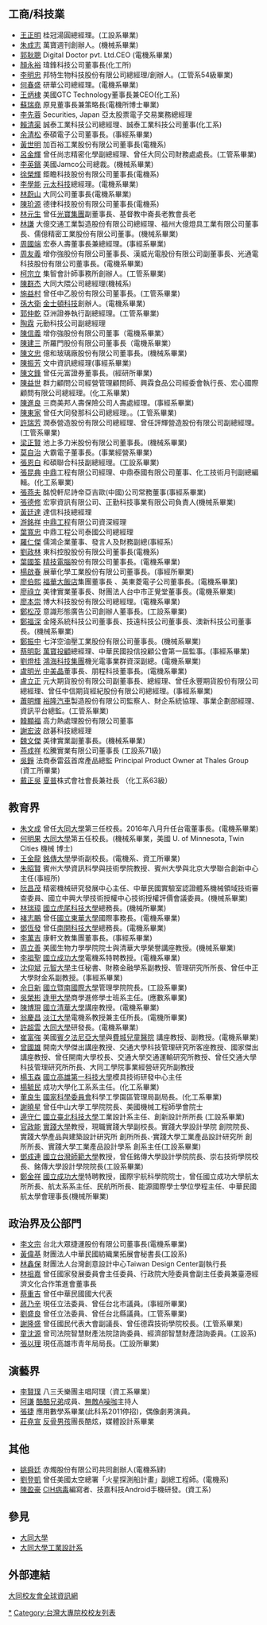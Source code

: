 {{dynamic list}}
== 工商/科技業 ==
*[[王正明|王正明]] 桂冠湯圓總經理。(工設系畢業)
*[[朱成志|朱成志]] 萬寶週刊創辦人。(機械系畢業)
*[[郭耿聰|郭耿聰]] Digital Doctor pvt. Ltd.CEO (電機系畢業)
*[[顏永裕|顏永裕]] 瑋鋒科技公司董事長(化工所)
*[[李明忠|李明忠]] 邦特生物科技股份有限公司總經理/創辦人。(工管系54級畢業)
*[[何春盛|何春盛]] 研華公司總經理。(電機系畢業)
*[[王炳棣|王炳棣]] 美國GTC Technology董事長兼CEO(化工系)
*[[蘇瑞堯|蘇瑞堯]] 原見董事長兼策略長(電機所博士畢業)
*[[李先蓉|李先蓉]] Securities, Japan 亞太股票電子交易業務總經理
*[[賴清渠|賴清渠]] 誠泰工業科技公司總經理、誠泰工業科技公司董事(化工系)
*[[余清松|余清松]] 泰碩電子公司董事長。(事經系畢業)
*[[黃世明|黃世明]] 加百裕工業股份有限公司董事長(電機系)
*[[呂金輝|呂金輝]] 曾任尚志精密化學副總經理、曾任大同公司財務處處長。(工管系畢業)
*[[李英鑌|李英鑌]] 美國Jamco公司總裁。(機械系畢業)
*[[徐榮輝|徐榮輝]] 鉅瞻科技股份有限公司董事長(電機系)
*[[李學能|李學能]] [[元太科技|元太科技]]總經理。(電機系畢業)
*[[林蔚山|林蔚山]] 大同公司董事長(電機系畢業)
*[[陳玠源|陳玠源]] 德律科技股份有限公司董事長(電機系)
*[[林元生|林元生]] 曾任[[光寶科技|光寶集團]]副董事長、基督教中崙長老教會長老
*[[林謙|林謙]] 大億交通工業製造股份有限公司總經理、福州大億燈具工業有限公司董事長、儒億精密工業股份有限公司董事。(機械系畢業)
*[[周國端|周國端]] 宏泰人壽董事長兼總經理。(事經系畢業)
*[[周友義|周友義]] 增你強股份有限公司董事長、漢威光電股份有限公司副董事長、光通電科技股份有限公司董事長。(電機系畢業)
*[[柯宗立|柯宗立]] 集智會計師事務所創辦人。(工管系畢業)
*[[陳群杰|陳群杰]] 大同大隈公司總經理(機械系)
*[[施益村|施益村]] 曾任中乙股份有限公司董事長。(工管系畢業)
*[[孫大衛|孫大衛]] [[金士頓科技|金士頓科技]]創辦人。(電機系畢業)
*[[郭仲乾|郭仲乾]] 亞洲證券執行副總經理。(工管系畢業)
*[[陶霖|陶霖]] 元勤科技公司副總經理
*[[陳信義|陳信義]] 增你強股份有限公司董事（電機系畢業）
*[[陳建三|陳建三]] 所羅門股份有限公司董事長（電機系畢業）
*[[陳文忠|陳文忠]] 億和玻璃廠股份有限公司董事長。(機械系畢業)
*[[陳振芳|陳振芳]] 文中資訊總經理(事經系畢業)
*[[陳文鋒|陳文鋒]] 曾任元富證券董事長。(經研所畢業)
*[[陳益世|陳益世]] 群力顧問公司經營管理顧問師、興霖食品公司經委會執行長、宏心國際顧問有限公司總經理。(化工系畢業)
*[[陳進良|陳進良]] 三商美邦人壽保險公司人壽處經理。(事經系畢業)
*[[陳東家|陳東家]] 曾任大同發那科公司總經理。。(工管系畢業)
*[[許瑞芳|許瑞芳]] 潤泰營造股份有限公司總經理、曾任評輝營造股份有限公司副總經理。(工管系畢業)
*[[梁正賢|梁正賢]] 池上多力米股份有限公司董事長。(機械系畢業)
*[[莫自治|莫自治]] 大霸電子董事長。(事業經營系畢業)
*[[張恩白|張恩白]] 和碩聯合科技副總經理。(工設系畢業)
*[[張昆典|張昆典]] [[中鼎|中鼎]]工程有限公司經理、中鼎泰國有限公司董事、化工技術月刊副總編輯。(化工系畢業)
*[[張燕夫|張燕夫]] 酩悅軒尼詩帝亞吉歐(中國)公司常務董事(事經系畢業)
*[[張德修|張德修]] 宏寧資訊有限公司、正勤科技事業有限公司負責人(機械系畢業)
*[[黃廷達|黃廷達]] 達信科技總經理
*[[游銘祥|游銘祥]] [[中鼎工程|中鼎工程]]有限公司資深經理
*[[葉寬忠|葉寬忠]] 中鼎工程公司泰國公司總經理
*[[羅仁傑|羅仁傑]] 儒鴻企業董事、發言人及財務副總(事經系)
*[[劉政林|劉政林]] 東科控股股份有限公司董事長(電機系)
*[[葉國筌|葉國筌]] [[精技電腦|精技電腦]]股份有限公司董事長。(電機系畢業)
*[[楊啟春|楊啟春]] 展華化學工業股份有限公司董事長。(事經所畢業)
*[[廖伯熙|廖伯熙]] [[福華大飯店|福華大飯店]]集團董事長 、美東菱電子公司董事長。(電機系畢業)
*[[廖祿立|廖祿立]] 美律實業董事長、財團法人台中市正覺堂董事長。(電機系畢業)
*[[廖本崇|廖本崇]] 博大科技股份有限公司總經理。(電機系畢業)
*[[鄭松茂|鄭松茂]] 意識形態廣告公司創辦人董事長。(工設系畢業)
*[[鄭福深|鄭福深]] 金隆系統科技公司董事長、技遠科技公司董事長、澳新科技公司董事長。(機械系畢業)
*[[鄭振中|鄭振中]] 七洋空油壓工業股份有限公司董事長。(機械系畢業)
*[[蔡明彰|蔡明彰]] [[萬寶投顧|萬寶投顧]]總經理、中華民國投信投顧公會第一屆監事。(事經系畢業)
*[[劉燈桂|劉燈桂]] [[鴻海科技集團|鴻海科技集團]]機光電事業群資深副總。(電機系畢業)
*[[盧明光|盧明光]] [[中美晶|中美晶]]董事長、朋程科技董事長。(電機系畢業)
*[[盧立正|盧立正]] 元大期貨股份有限公司副董事長、總經理、曾任永豐期貨股份有限公司總經理、曾任中信期貨經紀股份有限公司總經理。(事經系畢業)
*[[蕭明輝|蕭明輝]] [[裕隆汽車|裕隆汽車]]製造股份有限公司監察人、財企系統協理、事業企劃部經理、資訊平台總監。(工管系畢業)
*[[韓顯福|韓顯福]] 高力熱處理股份有限公司董事
*[[謝宏波|謝宏波]] 啟碁科技總經理
*[[魏文傑|魏文傑]] 美律實業副董事長。(機械系畢業)
*[[燕成祥|燕成祥]] 松騰實業有限公司董事長 (工設系71級)
*[[吳錚|吳錚]] 法商泰雷茲首席產品總監 Principal Product Owner at Thales Group (資工所畢業)
*[[戴正吳|戴正吳]] [[夏普|夏普]]株式會社會長兼社長 （化工系63級）

== 教育界 ==
*[[朱文成|朱文成]] 曾任[[大同大學_(台灣)|大同大學]]第三任校長。2016年八月升任台電董事長。(電機系畢業)
*[[何明果|何明果]] [[大同大學_(台灣)|大同大學]]第五任校長。(機械系畢業，美國 U. of Minnesota, Twin Cities 機械 博士)
*[[王金龍|王金龍]] [[銘傳大學|銘傳大學]]學術副校長。(電機系、資工所畢業)
*[[朱昭賢|朱昭賢]] 賓州大學資訊科學與技術學院教授、賓州大學與北京大學聯合創新中心主任(事經所)
*[[阮昌茂|阮昌茂]] 精密機械研究發展中心主任、中華民國實驗室認證體系機械領域技術審查委員、國立中興大學技術授權中心技術授權評價會議委員。(機械系畢業)
*[[林瑞璋|林瑞璋]] [[國立虎尾科技大學|國立虎尾科技大學]]總務長。(機械所畢業)
*[[褚志鵬|褚志鵬]] 曾任[[國立東華大學|國立東華大學]]國際事務長。(電機系畢業)
*[[鄧恆發|鄧恆發]] 曾任[[南開科技大學|南開科技大學]]總務長。(電機系畢業)
*[[李萬吉|李萬吉]] 康軒文教集團董事長。(事經系畢業)
*[[周立善|周立善]] 美國生物力學學院院士與清華大學榮譽講座教授。(機械系畢業)
*[[李祖聖|李祖聖]] [[國立成功大學|國立成功大學]]電機系特聘教授。(電機系畢業)
*[[沈仰斌|沈仰斌]] [[元智大學|元智大學]]主任秘書、財務金融學系副教授、管理研究所所長、曾任中正大學財金系副教授。(事經系畢業)
*[[佘日新|佘日新]] [[國立暨南國際大學|國立暨南國際大學]]管理學院院長。(工設系畢業)
*[[吳榮彬|吳榮彬]] [[逢甲大學|逢甲大學]]商學進修學士班系主任。(應數系畢業)
*[[陳博現|陳博現]] [[國立清華大學|國立清華大學]]講座教授。(電機系畢業)
*[[翁慶昌|翁慶昌]] [[淡江大學|淡江大學]]電機系教授兼主任所長。(電機所畢業)
*[[許超雲|許超雲]] [[大同大學_(台灣)|大同大學]]研發長。(電機系畢業)
*[[崔富強|崔富強]] 美國[[賓夕法尼亞大學|賓夕法尼亞大學]]與[[費城兒童醫院|費城兒童醫院]] 講座教授、副教授。(電機系畢業)
*[[曾國雄|曾國雄]] 開南大學傑出講座教授、交通大學科技管理研究所客座教授、國家傑出講座教授、曾任開南大學校長、交通大學交通運輸研究所教授、曾任交通大學科技管理研究所所長、大同工學院事業經營研究所副教授
*[[楊玉森|楊玉森]] [[國立高雄第一科技大學|國立高雄第一科技大學]]模具技術研發中心主任
*[[楊毓民|楊毓民]] 成功大學化工系系主任。(化工系畢業)
*[[董良生|董良生]] [[國家科學委員會|國家科學委員會]]科學工學園區管理局副局長。(化工系畢業)
*[[謝曉星|謝曉星]] 曾任中山大學工學院院長、美國機械工程師學會院士
*[[邊守仁|邊守仁]] [[國立臺北科技大學|國立臺北科技大學]]工業設計系主任、創新設計所所長 (工設系畢業)
*[[官政能|官政能]] [[實踐大學|實踐大學]]教授，現職實踐大學副校長。實踐大學設計學院 創院院長、實踐大學產品與建築設計研究所 創所所長、‧實踐大學工業產品設計研究所 創所所長、實踐大學工業產品設計學系 創系主任(工設系畢業)
*[[鄧成連|鄧成連]] [[國立台灣師範大學|國立台灣師範大學]]教授，曾任銘傳大學設計學院院長、崇右技術學院校長、銘傳大學設計學院院長(工設系畢業)
*[[鄭金祥|鄭金祥]] [[國立成功大學|國立成功大學]]特聘教授，國際宇航科學院院士，曾任國立成功大學航太所所長、航太系系主任、民航所所長、能源國際學士學位學程主任、中華民國航太學會理事長(機械所畢業)

== 政治界及公部門 ==
*[[李文宗|李文宗]] 台北大眾捷運股份有限公司董事長(電機系畢業)
*[[黃偉基|黃偉基]] 財團法人中華民國紡織業拓展會秘書長(工設系)
*[[林鑫保|林鑫保]] 財團法人台灣創意設計中心Taiwan Design Center副執行長
*[[林祖嘉|林祖嘉]] 曾任國家發展委員會主任委員、行政院大陸委員會副主任委員兼臺港經濟文化合作策進會董事長
*[[蔡重吉|蔡重吉]] 曾任中華民國國大代表
*[[蔣乃辛|蔣乃辛]] 現任立法委員、曾任台北市議員。(事經所畢業)
*[[劉盛良|劉盛良]] 曾任立法委員、曾任台北縣議員。(工管系畢業)
*[[謝隆盛|謝隆盛]] 曾任國民代表大會副議長、曾任德霖技術學院校長。(工管系畢業)
*[[童沈源|童沈源]] 曾司法院智慧財產法院諮詢委員、經濟部智慧財產諮詢委員。(工設系)
*[[張以理|張以理]] 現任高雄市青年局局長。(工設所畢業)

== 演藝界 ==
*[[阿璞|李賢璞]] 八三夭樂團主唱阿璞（資工系畢業）
*[[阿謙|阿謙]] [[酷酷兄弟|酷酷兄弟]]成員、[[無敵A噪咖|無敵A噪咖]]主持人
*[[張捷|張捷]] 應用數學系畢業(此科系2011停招)，偶像劇男演員。
*[[莊堯宣|莊堯宣]] [[反骨男孩|反骨男孩]]團長酷炫，媒體設計系畢業

== 其他 ==
*[[姚舜廷|姚舜廷]] 赤燭股份有限公司共同創辦人(電機系肄)
*[[劉登凱|劉登凱]] 曾任美國太空總署「火星探測船計畫」副總工程師。(電機系)
*[[陳盈豪|陳盈豪]] [[CIH病毒|CIH病毒]]編寫者、技嘉科技Android手機研發。(資工系)

== 參見 ==
* [[大同大學_(台灣)|大同大學]]
* [[大同大學工業設計系|大同大學工業設計系]]

== 外部連結 ==
[http://www.ttualumni.org.tw/ 大同校友會全球資訊網] {{Wayback|url=http://www.ttualumni.org.tw/ |date=20200924114629 }}

[[Category:大同大學校友_(台灣)|*]]
[[Category:台灣大專院校校友列表|Category:台灣大專院校校友列表]]